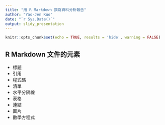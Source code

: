 ```yaml
---
title: "用 R Markdown 撰寫資料分析報告"
author: "Yao-Jen Kuo"
date: "`r Sys.Date()`"
output: slidy_presentation
---
```


```r
knitr::opts_chunk$set(echo = TRUE, results = 'hide', warning = FALSE)
```

## R Markdown 文件的元素

- 標題
- 引用
- 程式碼
- 清單
- 水平分隔線
- 表格
- 連結
- 圖片
- 數學方程式